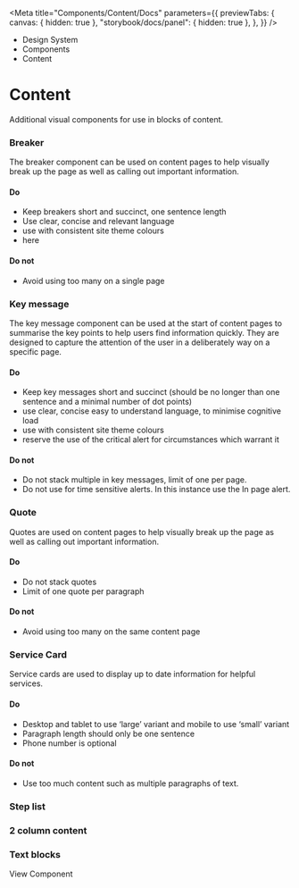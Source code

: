 
<Meta
	title="Components/Content/Docs"
	parameters={{
		previewTabs: {
			canvas: { hidden: true },
			"storybook/docs/panel": { hidden: true },
		},
	}}
/>

<div className="act-docs-container">
	<Masthead />
	<main className="act-body">
		<div className="act-flex act-flex-light-purple">
			<div className="act-flex__container act-flex__container-padding-trim">
				<div className="act-flex__grid">
					<div className="act-flex__row">
						<div className="act-col__cw-12">
							<div className="act-box">
								<div className="act-breadcrumbs">
									<ul className="act-breadcrumbs__container">
										<li className="act-breadcrumbs__crumb act-h6">
											<LinkTo className="act-breadcrumbs__crumb__link" kind="system-introduction--page">
												Design System <i className="fa-solid fa-angle-right"></i>
											</LinkTo>
										</li>
										<li className="act-breadcrumbs__crumb act-h6">
											<LinkTo className="act-breadcrumbs__crumb__link" kind="components-overview--page">
												Components <i className="fa-solid fa-angle-right"></i>
											</LinkTo>
										</li>
										<li className="act-breadcrumbs__crumb act-h6">
											<LinkTo className="act-breadcrumbs__crumb__link" kind="components-alerts-overview--page">
												Content <i className="fa-solid fa-angle-right"></i>
											</LinkTo>
										</li>
									</ul>
								</div>
								<h1>Content</h1>
								<p>Additional visual components for use in blocks of content.</p>
							</div>
						</div>
					</div>
				</div>
			</div>
		</div>
		<div className="act-flex">
			<div className="act-flex__container">
				<div className="act-flex__grid">
					<div className="act-flex__row">
						<div className="act-col__cw-12">
							<div className="act-box">
								<h3>Breaker</h3>
								<p>The breaker component can be used on content pages to help visually break up the page as well as calling out important information.</p>
								<h4>Do</h4>
								<ul>
									<li>Keep breakers short and succinct, one sentence length</li>
									<li>Use clear, concise and relevant language</li>
									<li>use with consistent site theme colours  </li>
									<li>here</li>
								</ul>
								<h4>Do not</h4>
								<ul>
									<li>Avoid using too many on a single page</li>
								</ul>
							</div>
						</div>
					</div>
					<div className="act-flex__row">
						<div className="act-col__cw-12">
							<div className="act-box">
								<h3>Key message</h3>
								<p>The key message component can be used at the start of content pages to summarise the key points to help users find information quickly. They are designed to capture the attention of the user in a deliberately way on a specific page.</p>
								<h4>Do</h4>
								<ul>
									<li>Keep key messages short and succinct (should be no longer than one sentence and a minimal number of dot points)</li>
									<li>use clear, concise easy to understand language, to minimise cognitive load</li>
									<li>use with consistent site theme colours  </li>
									<li>reserve the use of the critical alert for circumstances which warrant it</li>
								</ul>
								<h4>Do not</h4>
								<ul>
									<li>Do not stack multiple in key messages, limit of one per page.</li>
									<li>Do not use for time sensitive alerts. In this instance use the In page alert.</li>
								</ul>
							</div>
						</div>
					</div>
					<div className="act-flex__row">
						<div className="act-col__cw-12">
							<div className="act-box">
								<h3>Quote</h3>
								<p>Quotes are used on content pages to help visually break up the page as well as calling out important information.</p>
								<h4>Do</h4>
								<ul>
									<li>Do not stack quotes</li>
									<li>Limit of one quote per paragraph</li>
								</ul>
								<h4>Do not</h4>
								<ul>
									<li>Avoid using too many on the same content page</li>
								</ul>
							</div>
						</div>
					</div>
					<div className="act-flex__row">
						<div className="act-col__cw-12">
							<div className="act-box">
								<h3>Service Card</h3>
								<p>Service cards are used to display up to date information for helpful services.</p>
								<h4>Do</h4>
								<ul>
									<li>Desktop and tablet to use ‘large’ variant and mobile to use ‘small’ variant</li>
									<li>Paragraph length should only be one sentence</li>
									<li>Phone number is optional</li>
								</ul>
								<h4>Do not</h4>
								<ul>
									<li>Use too much content such as multiple paragraphs of text.</li>
								</ul>
							</div>
						</div>
					</div>
					<div className="act-flex__row">
						<div className="act-col__cw-12">
							<div className="act-box">
								<h3>Step list</h3>
							</div>
						</div>
					</div>
					<div className="act-flex__row">
						<div className="act-col__cw-12">
							<div className="act-box">
								<h3>2 column content</h3>
							</div>
						</div>
					</div>
					<div className="act-flex__row">
						<div className="act-col__cw-12">
							<div className="act-box">
								<h3>Text blocks</h3>
							</div>
						</div>
					</div>
					<div className="act-flex__row">
    					<div className="act-col__cw-12">
    						<div className="act-box">
    							<LinkTo
    								className="act-button act-button__primary act-button__default act-button__icon-left act-button__primary-undefined"
    								kind="components-cards-docs"
    							>
    								View Component
    								<i class="fa-solid fa-eye"></i>
    							</LinkTo>
    						</div>
    					</div>
    				</div>
    			</div>
    		</div>
    	</div>
    </main>
    <footer className="act-footer">
    	<AoC />
    	<Footer />
    </footer>

</div>
